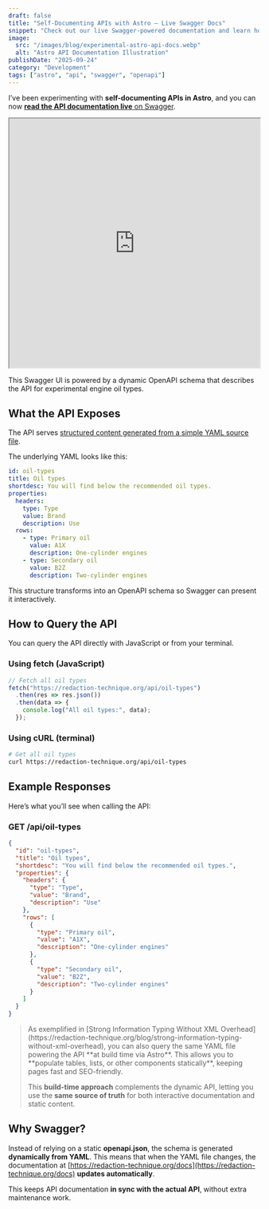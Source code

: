 ```yaml
---
draft: false
title: "Self-Documenting APIs with Astro – Live Swagger Docs"
snippet: "Check out our live Swagger-powered documentation and learn how to query our experimental API that serves YAML-based engine oil data."
image:
  src: "/images/blog/experimental-astro-api-docs.webp"
  alt: "Astro API Documentation Illustration"
publishDate: "2025-09-24"
category: "Development"
tags: ["astro", "api", "swagger", "openapi"]
---
```


I’ve been experimenting with **self-documenting APIs in Astro**, and you can now [**read the API documentation live** on Swagger](https://redaction-technique.org/docs).

<iframe
  title="Redaction Technique Documentation"
  src="https://redaction-technique.org/docs"
  width="100%"
  height="500"
  style={{ border: 'none' }}
  loading="lazy"
></iframe>

This Swagger UI is powered by a dynamic OpenAPI schema that describes the API for experimental engine oil types.

## What the API Exposes

The API serves [structured content generated from a simple YAML source file](https://redaction-technique.org/api/oil-types).  

The underlying YAML looks like this:

```yaml
id: oil-types
title: Oil types
shortdesc: You will find below the recommended oil types.
properties:
  headers:
    type: Type
    value: Brand
    description: Use
  rows:
    - type: Primary oil
      value: A1X
      description: One-cylinder engines
    - type: Secondary oil
      value: B2Z
      description: Two-cylinder engines
```

This structure transforms into an OpenAPI schema so Swagger can present it interactively.

## How to Query the API

You can query the API directly with JavaScript or from your terminal.

### Using fetch (JavaScript)

```ts
// Fetch all oil types
fetch("https://redaction-technique.org/api/oil-types")
  .then(res => res.json())
  .then(data => {
    console.log("All oil types:", data);
  });
```

### Using cURL (terminal)

```bash
# Get all oil types
curl https://redaction-technique.org/api/oil-types
```

## Example Responses

Here’s what you’ll see when calling the API:

### GET /api/oil-types

```json
{
  "id": "oil-types",
  "title": "Oil types",
  "shortdesc": "You will find below the recommended oil types.",
  "properties": {
    "headers": {
      "type": "Type",
      "value": "Brand",
      "description": "Use"
    },
    "rows": [
      {
        "type": "Primary oil",
        "value": "A1X",
        "description": "One-cylinder engines"
      },
      {
        "type": "Secondary oil",
        "value": "B2Z",
        "description": "Two-cylinder engines"
      }
    ]
  }
}
```

<blockquote>
As exemplified in [Strong Information Typing Without XML Overhead](https://redaction-technique.org/blog/strong-information-typing-without-xml-overhead), you can also query the same YAML file powering the API **at build time via Astro**. This allows you to **populate tables, lists, or other components statically**, keeping pages fast and SEO-friendly.

This **build-time approach** complements the dynamic API, letting you use the **same source of truth** for both interactive documentation and static content.
</blockquote>

## Why Swagger?

Instead of relying on a static **openapi.json**, the schema is generated **dynamically from YAML**.
This means that when the YAML file changes, the documentation at [https://redaction-technique.org/docs](https://redaction-technique.org/docs) **updates automatically**.

This keeps API documentation **in sync with the actual API**, without extra maintenance work.
